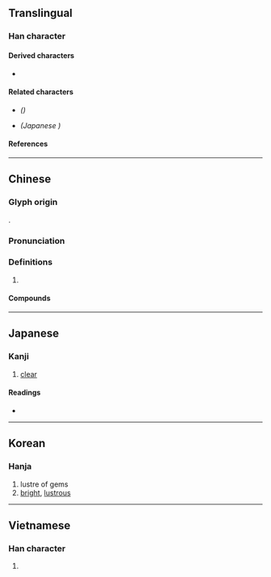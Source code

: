 {{also|莹}}
{{character info/new}}
==Translingual==
{{Han simplified forms|瑩|𭸼|莹|ex=y}}

===Han character===
{{Han char|rn=96|rad=玉|as=10|sn=15|four=99103|canj=FFBMI|ids=⿱𤇾玉}}

====Derived characters====
* {{l|mul|[[𠐓]], [[𡃅]], [[𪦯]], [[瀅]]([[滢]]), [[𨽓]], [[𤑚]], [[㼆]]([[𬎆]]), [[𥗏]], [[𬘌]], [[𨯗]]}}

====Related characters====
* {{l|mul|[[莹]]}} ''({{w|Simplified Chinese}})''
* {{l|mul|[[𭸼]]}} ''(Japanese {{w|extended shinjitai}})''

====References====
{{Han ref|kx=0739.080|dkj=21155|dj=1149.130|hdz=21132.150|uh=7469}}

----

==Chinese==
{{zh-forms|s=莹}}

===Glyph origin===
{{Han etym}}
{{Han compound|熒|玉|ls=psc|c1=p|c2=s|t2=jade|abb1=y}}.

===Pronunciation===
{{zh-pron
|m=yíng
|m-s=
|c=jing4
|c-t=
|g=
|h=pfs=
|j=
|mb=
|md=
|mn=qz,tw,xm,zz:êng
|mn-t=
|w=
|x=
|mc=y
|oc=y
|cat=
}}

===Definitions===
{{zh-hanzi}}

# {{rfdef|zh}}

====Compounds====
{{zh-der|晶瑩|晶瑩剔透|澄瑩|瑩光|瑩嫇|瑩潤|瑩澤|瑩鎧|瑩鏡|瑩魄|白瑩瑩|藻瑩}}

----

==Japanese==

===Kanji===
{{ja-kanji|grade=|rs=玉10}}

# [[clear]]

====Readings====
* {{ja-readings|on=[[えい]] (ei)|kun=[[あきらか]] (akiraka), [[みがく]] (migaku), [[しぼむ]] (shibomu)|nanori=}}

----

==Korean==

===Hanja===
{{ko-hanja|hangeul=[[형]], [[영]]|eumhun=|rv=hyeong, yeong|mr=hyŏng, yŏng|y=hyeng, yeng}}

# lustre of gems
# [[bright]], [[lustrous]]

----

==Vietnamese==

===Han character===
{{vi-hantu|[[oánh]]|rs=玉10}}

# {{rfdef|vi|sort=玉10}}